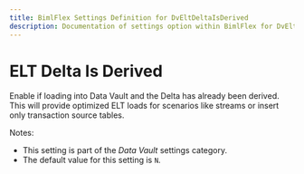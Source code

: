 ---
title: BimlFlex Settings Definition for DvEltDeltaIsDerived
description: Documentation of settings option within BimlFlex for DvEltDeltaIsDerived
---
<head>
  <meta name="varigenceProduct" content="BimlFlex"></meta>
  <meta name="varigenceArticleType" content="Reference"></meta>
</head>


# ELT Delta Is Derived

Enable if loading into Data Vault and the Delta has already been derived. This will provide optimized ELT loads for scenarios like streams or insert only transaction source tables.

Notes:

* This setting is part of the *Data Vault* settings category.
* The default value for this setting is `N`.
